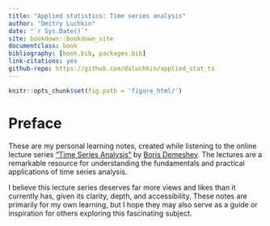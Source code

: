 ```yaml
--- 
title: "Applied statistics: Time series analysis"
author: "Dmitry Luchkin"
date: "`r Sys.Date()`"
site: bookdown::bookdown_site
documentclass: book
bibliography: [book.bib, packages.bib]
link-citations: yes
github-repo: https://github.com/daluchkin/applied_stat_ts
---
```


```r

knitr::opts_chunk$set(fig.path = 'figure_html/')

```

# Preface {-}

These are my personal learning notes, created while listening to the online lecture series ["Time Series Analysis"](https://www.youtube.com/@%D0%9F%D1%80%D0%B8%D0%BA%D0%BB%D0%B0%D0%B4%D0%BD%D0%B0%D1%8F%D1%81%D1%82%D0%B0%D1%82%D0%B8%D1%81%D1%82%D0%B8%D0%BA%D0%B0/playlists) by [Boris Demeshev](https://github.com/bdemeshev). The lectures are a remarkable resource for understanding the fundamentals and practical applications of time series analysis.

I believe this lecture series deserves far more views and likes than it currently has, given its clarity, depth, and accessibility. These notes are primarily for my own learning, but I hope they may also serve as a guide or inspiration for others exploring this fascinating subject.
